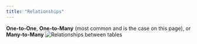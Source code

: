 ```yaml
---
title: "Relationships"
---
```

**One-to-One**, **One-to-Many** (most common and is the case on this page), or **Many-to-Many**
![Relationships between tables](images/relationships.png)